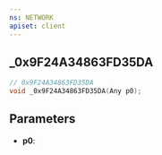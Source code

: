 ```yaml
---
ns: NETWORK
apiset: client
---
```

## _0x9F24A34863FD35DA

```c
// 0x9F24A34863FD35DA
void _0x9F24A34863FD35DA(Any p0);
```


## Parameters
* **p0**: